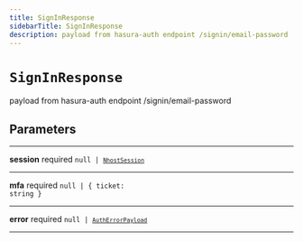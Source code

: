 ```yaml
---
title: SignInResponse
sidebarTitle: SignInResponse
description: payload from hasura-auth endpoint /signin/email-password
---
```


# `SignInResponse`

payload from hasura-auth endpoint /signin/email-password

## Parameters

---

**<span className="parameter-name">session</span>** <span className="optional-status">required</span> <code>null &#124; [`NhostSession`](/reference/docgen/javascript/auth/types/nhost-session)</code>

---

**<span className="parameter-name">mfa</span>** <span className="optional-status">required</span> <code>null &#124; &#123; ticket: string &#125;</code>

---

**<span className="parameter-name">error</span>** <span className="optional-status">required</span> <code>null &#124; [`AuthErrorPayload`](/reference/docgen/javascript/auth/types/auth-error-payload)</code>

---
